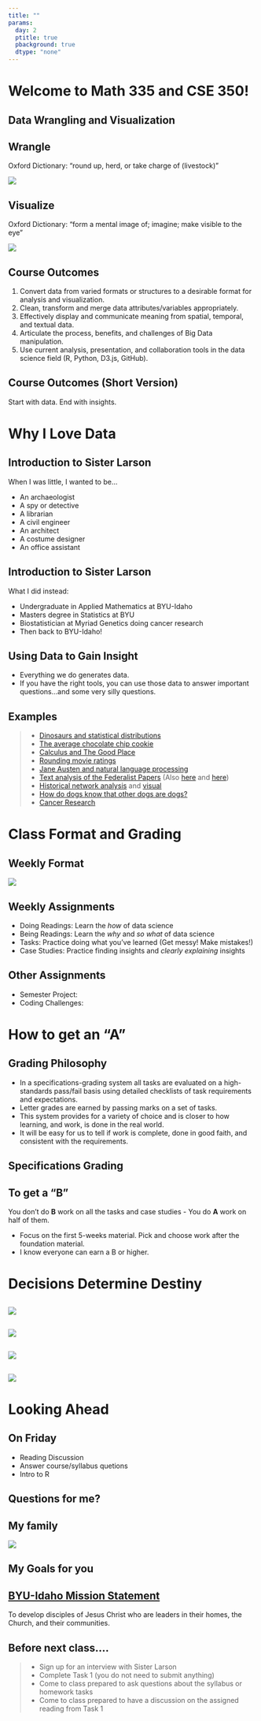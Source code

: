 ```yaml
---
title: ""
params:
  day: 2
  ptitle: true
  pbackground: true
  dtype: "none"
---
```


# Welcome to Math 335 and CSE 350! {data-background=#e8c35d}

## Data Wrangling and Visualization

## Wrangle

Oxford Dictionary: "round up, herd, or take charge of (livestock)"

![](images/wrangle_sheep.jpg)

## Visualize

Oxford Dictionary: "form a mental image of; imagine; make visible to the eye"

![](images/visualize_data.png)

## Course Outcomes

1. Convert data from varied formats or structures to a desirable format for analysis and visualization.
2. Clean, transform and merge data attributes/variables appropriately.
3. Effectively display and communicate meaning from spatial, temporal, and textual data.
4. Articulate the process, benefits, and challenges of Big Data manipulation.
5. Use current analysis, presentation, and collaboration tools in the data science field (R, Python, D3.js, GitHub). 

## Course Outcomes (Short Version)

Start with data. End with insights.

# Why I Love Data {data-background=#e8c35d}

## Introduction to Sister Larson

When I was little, I wanted to be...

- An archaeologist
- A spy or detective
- A librarian
- A civil engineer
- An architect
- A costume designer
- An office assistant

## Introduction to Sister Larson

What I did instead:

- Undergraduate in Applied Mathematics at BYU-Idaho
- Masters degree in Statistics at BYU
- Biostatistician at Myriad Genetics doing cancer research
- Then back to BYU-Idaho!

## Using Data to Gain Insight

- Everything we do generates data.
- If you have the right tools, you can use those data to answer important questions...and some very silly questions.

## Examples 

<!--- On a scale of silly to serious ---->

> - [Dinosaurs and statistical distributions](https://twitter.com/EmpiricalDave/status/1067941369237434368)
> - [The average chocolate chip cookie](https://pudding.cool/2018/05/cookies/)
> - [Calculus and The Good Place](https://www.andrewheiss.com/blog/2019/02/16/algebra-calculus-r-yacas/)
> - [Rounding movie ratings](https://fivethirtyeight.com/features/fandango-movies-ratings/)
> - [Jane Austen and natural language processing](https://juliasilge.com/blog/you-must-allow-me/)
> - [Text analysis of the Federalist Papers](https://rcc.uchicago.edu/about-rcc/news-features/text-data-federalist-papers-yelp) (Also [here](http://pages.cs.wisc.edu/~gfung/federalist.pdf) and [here](https://towardsdatascience.com/hamilton-a-text-analysis-of-the-federalist-papers-e64cb1764fbf))
> - [Historical network analysis](https://www.themacroscope.org/?page_id=889) and [visual](https://dcicblog.umd.edu/gjlc/2017/02/beyond-family-ties-from-genealogy-to-social-network-analysis/)
> - [How do dogs know that other dogs are dogs?](https://link.springer.com/article/10.1007/s10071-013-0600-8)
> - [Cancer Research](https://www.ncbi.nlm.nih.gov/pmc/articles/PMC7066089/)

# Class Format and Grading {data-background=#e8c35d}

## Weekly Format

![](images/weekly.png)

## Weekly Assignments

- Doing Readings: Learn the *how* of data science
- Being Readings: Learn the *why* and *so what* of data science
- Tasks: Practice doing what you've learned (Get messy! Make mistakes!)
- Case Studies: Practice finding insights and *clearly explaining* insights

## Other Assignments

- Semester Project:
- Coding Challenges:

<!---
## "Being" Readings

Assigned readings to help you understand the big picture of data science, and gain context for the skills you are learning.

- Make comments in Perusall (we'll talk about this later)
- Student-lead reading discussion every Wednesday. Come prepared!

## Class Tasks

These tasks help you practice new skills before attempting the case study.

- Can be challenging, but should be less time consuming than the weekly case studies
- The first two weeks are not as consistent as the remaining weeks

## Case Study Format

- Week 1 and Week 2 are slightly different
- Week 3 begins the standard case study format
    1. Open ended question to answer with data provided    
    ...   
    2. Compile your `.md` and `.html` file into your git repository
    3. Find two other student's compiled files in their repository and provide feedback using the issues feature in GitHub (If they already have three issues find a different student to critique)
    4. Address 1-2 of the issues posted on your project and push the updates to GitHub
- Every Monday two students present their case studies to the class

---->

# How to get an "A" {data-background=#e8c35d}

## Grading Philosophy

- In a specifications-grading system all tasks are evaluated on a high-standards pass/fail basis using detailed checklists of task requirements and expectations. 
- Letter grades are earned by passing marks on a set of tasks. 
- This system provides for a variety of choice and is closer to how learning, and work, is done in the real world.
- It will be easy for us to tell if work is complete, done in good faith, and consistent with the requirements.


## Specifications Grading



## To get a "B"

You don't do **B** work on all the tasks and case studies - You do **A** work on half of them.

* Focus on the first 5-weeks material. Pick and choose work after the foundation material.
* I know everyone can earn a B or higher.










# Decisions Determine Destiny {data-background=#e8c35d}


##

![](images/grades_a.PNG)

##

![](images/grades_amin.PNG)

##

![](images/grades_all.PNG)

##

![](images/grades_cc.PNG)


# Looking Ahead {data-background=#e8c35d}

## On Friday

- Reading Discussion
- Answer course/syllabus quetions
- Intro to R

## Questions for me?

##

## My family

![](images/crazy_family.jpg)



## My Goals for you


## [BYU-Idaho Mission Statement](https://www.byui.edu/about/mission-statement)

To develop disciples of Jesus Christ who are leaders in their homes, the Church, and their communities.








## Before next class....

> - Sign up for an interview with Sister Larson
> - Complete Task 1 (you do not need to submit anything)
> - Come to class prepared to ask questions about the syllabus or homework tasks
> - Come to class prepared to have a discussion on the assigned reading from Task 1
